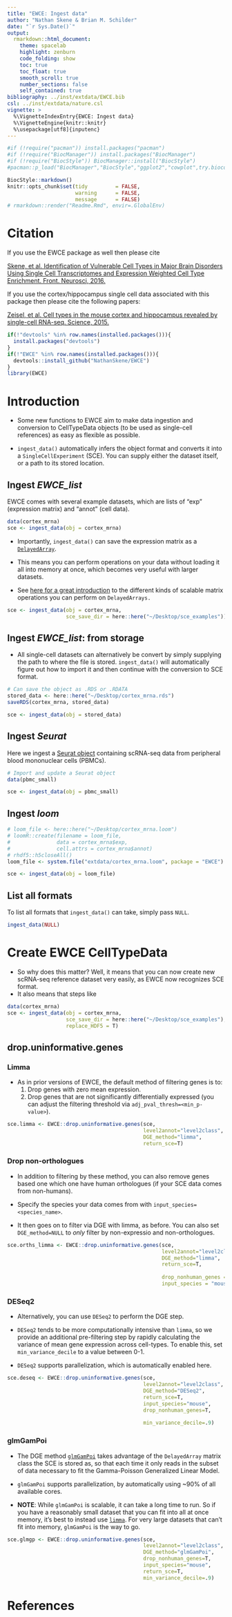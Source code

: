 ```yaml
---
title: "EWCE: Ingest data"
author: "Nathan Skene & Brian M. Schilder"
date: "`r Sys.Date()`"
output: 
  rmarkdown::html_document: 
    theme: spacelab
    highlight: zenburn 
    code_folding: show 
    toc: true 
    toc_float: true
    smooth_scroll: true
    number_sections: false 
    self_contained: true
bibliography: ../inst/extdata/EWCE.bib
csl: ../inst/extdata/nature.csl
vignette: >
  %\VignetteIndexEntry{EWCE: Ingest data}
  %\VignetteEngine{knitr::knitr}
  %\usepackage[utf8]{inputenc}    
---
```


<!-- Readme.md is generated from Readme.Rmd. Please edit that file -->

```r
#if (!require("pacman")) install.packages("pacman")
#if (!require("BiocManager")) install.packages("BiocManager")
#if (!require("BiocStyle")) BiocManager::install("BiocStyle")
#pacman::p_load("BiocManager","BiocStyle","ggplot2","cowplot",try.bioconductor=TRUE)

BiocStyle::markdown()
knitr::opts_chunk$set(tidy         = FALSE,
                      warning      = FALSE,
                      message      = FALSE)
# rmarkdown::render("Readme.Rmd", envir=.GlobalEnv)
```

# Citation

If you use the EWCE package as well then please cite

[Skene, et al. Identification of Vulnerable Cell Types in Major Brain Disorders Using Single Cell Transcriptomes and Expression Weighted Cell Type Enrichment.
Front. Neurosci, 2016.](https://www.frontiersin.org/articles/10.3389/fnins.2016.00016/full)

If you use the cortex/hippocampus single cell data associated with this package then please cite the following papers:

[Zeisel, et al. Cell types in the mouse cortex and hippocampus revealed by single-cell RNA-seq.
Science, 2015.](http://www.sciencemag.org/content/early/2015/02/18/science.aaa1934.abstract)


```r
if(!"devtools" %in% row.names(installed.packages())){
  install.packages("devtools")
}
if(!"EWCE" %in% row.names(installed.packages())){
  devtools::install_github("NathanSkene/EWCE")
}
library(EWCE)
```

# Introduction  

* Some new functions to EWCE aim to make data ingestion and conversion to CellTypeData objects (to be used as single-cell references) as easy as flexible as possible.  

* `ingest_data()` automatically infers the object format and converts it into a `SingleCellExperiment` (SCE). You can supply either the dataset itself, or a path to its stored location.  

## Ingest *EWCE_list*  

EWCE comes with several example datasets, which are lists of "exp" (expression matrix) and "annot" (cell data). 

```r
data(cortex_mrna)
sce <- ingest_data(obj = cortex_mrna)
```

* Importantly, `ingest_data()` can save the expression matrix as a [`DelayedArray`](http://bioconductor.org/packages/release/bioc/html/DelayedArray.html). 

* This means you can perform operations on your data without loading it all into memory at once, which becomes very useful with larger datasets.  

* See [here for a great introduction](https://petehaitch.github.io/BioC2020_DelayedArray_workshop/articles/Effectively_using_the_DelayedArray_framework_for_users.html) to the different kinds of scalable matrix operations you can perform on `DelayedArrays.`  

```r
sce <- ingest_data(obj = cortex_mrna, 
                   sce_save_dir = here::here("~/Desktop/sce_examples"))
```


## Ingest *EWCE_list*: from storage  

* All single-cell datasets can alternatively be convert by simply supplying the path to where the file is stored. `ingest_data()` will automatically figure out how to import it and then continue with the conversion to SCE format. 

```r
# Can save the object as .RDS or .RDATA 
stored_data <- here::here("~/Desktop/cortex_mrna.rds")
saveRDS(cortex_mrna, stored_data)

sce <- ingest_data(obj = stored_data)
```

## Ingest *Seurat*  

Here we ingest a [Seurat object](https://rdrr.io/cran/Seurat/man/pbmc_small.html) containing scRNA-seq data from peripheral blood mononuclear cells (PBMCs).  

```r
# Import and update a Seurat object
data(pbmc_small) 

sce <- ingest_data(obj = pbmc_small)
```

## Ingest *loom*  

```r
# loom_file <- here::here("~/Desktop/cortex_mrna.loom")
# loomR::create(filename = loom_file, 
#               data = cortex_mrna$exp,
#               cell.attrs = cortex_mrna$annot)
# rhdf5::h5closeAll()
loom_file <- system.file("extdata/cortex_mrna.loom", package = "EWCE")

sce <- ingest_data(obj = loom_file)
```

## List all formats  

To list all formats that `ingest_data()` can take, simply pass `NULL`.

```r
ingest_data(NULL)
```

# Create EWCE CellTypeData 

* So why does this matter? Well, it means that you can now create new scRNA-seq reference dataset very easily, as EWCE now recognizes SCE format.  
* It also means that steps like 

```r
data(cortex_mrna)
sce <- ingest_data(obj = cortex_mrna, 
                   sce_save_dir = here::here("~/Desktop/sce_examples"), 
                   replace_HDF5 = T)
```

## drop.uninformative.genes  

### Limma  

* As in prior versions of EWCE, the default method of filtering genes is to:
  1. Drop genes with zero mean expression.  
  2. Drop genes that are not significantly differentially expressed (you can adjust the filtering threshold via `adj_pval_thresh=<min_p-value>`).  
  
```r
sce.limma <- EWCE::drop.uninformative.genes(sce, 
                                            level2annot="level2class",
                                            DGE_method="limma",
                                            return_sce=T)
```
### Drop non-orthologues  

* In addition to filtering by these method, you can also remove genes based one which one have human orthologues (if your SCE data comes from non-humans).  

* Specify the species your data comes from with `input_species=<species_name>`.  

* It then goes on to filter via DGE with limma, as before. You can also set `DGE_method=NULL` to *only* filter by non-expressio and non-orthologues.  

```r
sce.orths_limma <- EWCE::drop.uninformative.genes(sce, 
                                                  level2annot="level2class",
                                                  DGE_method="limma", 
                                                  return_sce=T,
                                                  
                                                  drop_nonhuman_genes = T, 
                                                  input_species = "mouse")
```
### DESeq2  

* Alternatively, you can use `DESeq2` to perform the DGE step. 

* `DESeq2` tends to be more computationally intensive than `limma`, so we provide an additional pre-filtering step by rapidly calculating the variance of mean gene expression across cell-types. To enable this, set `min_variance_decile` to a value between 0-1.  

* `DESeq2` supports parallelization, which is automatically enabled here.  

```r
sce.deseq <- EWCE::drop.uninformative.genes(sce, 
                                            level2annot="level2class",
                                            DGE_method="DESeq2",  
                                            return_sce=T,
                                            input_species="mouse",
                                            drop_nonhuman_genes=T,
                                            
                                            min_variance_decile=.9)
```

### glmGamPoi  

* The DGE method [`glmGamPoi`](https://github.com/const-ae/glmGamPoi) takes  advantage of the `DelayedArray` matrix class the SCE is stored as, so that each time it only reads in the subset of data necessary to fit the Gamma-Poisson Generalized Linear Model.  

* `glmGamPoi` supports parallelization, by automatically using ~90% of all available cores.  

* **NOTE**: While `glmGamPoi` is scalable, it can take a long time to run. So if you have a reasonably small dataset that you can fit into all at once memory, it's best to instead use [`limma`](https://bioconductor.org/packages/release/bioc/html/limma.html). For very large datasets that can't fit into memory, `glmGamPoi` is the way to go.   

```r
sce.glmgp <- EWCE::drop.uninformative.genes(sce, 
                                            level2annot="level2class",
                                            DGE_method="glmGamPoi",  
                                            drop_nonhuman_genes=T,
                                            input_species="mouse",
                                            return_sce=T, 
                                            min_variance_decile=.9)
```

# References

